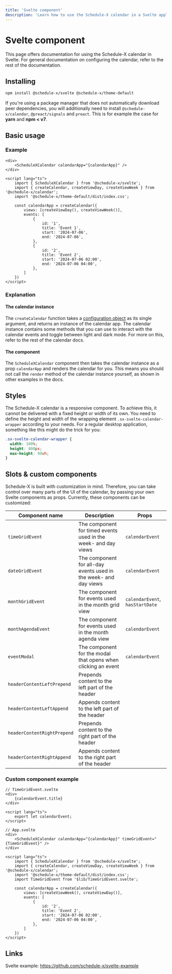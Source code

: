 ```yaml
---
title: 'Svelte component'
description: 'Learn how to use the Schedule-X calendar in a Svelte application'
---
```



# <SvelteIcon /> Svelte component

This page offers documentation for using the Schedule-X calendar in Svelte. For general documentation on
configuring the calendar, refer to the rest of the documentation.

## Installing

```bash copy
npm install @schedule-x/svelte @schedule-x/theme-default
```

If you're using a package manager that does not automatically
download peer dependencies, you will additionally need to install `@schedule-x/calendar`, `@preact/signals` and
`preact`. This is for example the case for **yarn** and **npm < v7**.

## Basic usage

### Example

```svelte
<div>
	<ScheduleXCalendar calendarApp="{calendarApp}" />
</div>

<script lang="ts">
	import { ScheduleXCalendar } from '@schedule-x/svelte';
	import { createCalendar, createViewDay, createViewWeek } from '@schedule-x/calendar';
	import '@schedule-x/theme-default/dist/index.css';

	const calendarApp = createCalendar({
		views: [createViewDay(), createViewWeek()],
		events: [
			{
				id: '1',
				title: 'Event 1',
				start: '2024-07-06',
				end: '2024-07-06',
			},
			{
				id: '2',
				title: 'Event 2',
				start: '2024-07-06 02:00',
				end: '2024-07-06 04:00',
			},
		]
	})
</script>
```

### Explanation

#### The calendar instance

The `createCalendar` function takes a [configuration object](/docs/calendar/configuration) as its single argument,
and returns an instance of the calendar app. The calendar instance contains some methods that you can use to
interact with the calendar events and toggle between light and dark mode. For more on this, refer to the rest of the
calendar docs.

#### The component

The `ScheduleXCalendar` component then takes the calendar instance as a prop `calendarApp` and renders the calendar
for you. This means you should not call the `render` method of the calendar instance yourself, as shown in other
examples in the docs.

## Styles

The Schedule-X calendar is a responsive component. To achieve this,
it cannot be delivered with a fixed height or width of its own. You need to define the height and width of the
wrapping element `.sx-svelte-calendar-wrapper` according to your needs. For a regular desktop application, something
like this might do the trick for you:

```css
.sx-svelte-calendar-wrapper {
  width: 100%;
  height: 800px;
  max-height: 90vh;
}
```

## Slots & custom components

Schedule-X is built with customization in mind. Therefore, you can take control over many parts of the
UI of the calendar, by passing your own Svelte components as props. Currently, these components
can be customized:

| Component name              | Description                                                      | Props                           |
|-----------------------------|------------------------------------------------------------------|---------------------------------|
| `timeGridEvent`             | The component for timed events used in the week- and day views   | `calendarEvent`                 |
| `dateGridEvent`             | The component for all-day events used in the week- and day views | `calendarEvent`                 |
| `monthGridEvent`            | The component for events used in the month grid view             | `calendarEvent`, `hasStartDate` |
| `monthAgendaEvent`          | The component for events used in the month agenda view           | `calendarEvent`                 |
| `eventModal`                | The component for the modal that opens when clicking an event    | `calendarEvent`                 |
| `headerContentLeftPrepend`  | Prepends content to the left part of the header                  |                                 |
| `headerContentLeftAppend`   | Appends content to the left part of the header                   |                                 |
| `headerContentRightPrepend` | Prepends content to the right part of the header                 |                                 |
| `headerContentRightAppend`  | Appends content to the right part of the header                  |                                 |

### Custom component example

```svelte
// TimeGridEvent.svelte
<div>
	{calendarEvent.title}
</div>

<script lang="ts">
	export let calendarEvent;
</script>
```

```svelte
// App.svelte
<div>
	<ScheduleXCalendar calendarApp="{calendarApp}" timeGridEvent="{TimeGridEvent}" />
</div>

<script lang="ts">
	import { ScheduleXCalendar } from '@schedule-x/svelte';
	import { createCalendar, createViewDay, createViewWeek } from '@schedule-x/calendar';
	import '@schedule-x/theme-default/dist/index.css';
	import TimeGridEvent from '$lib/TimeGridEvent.svelte';

	const calendarApp = createCalendar({
		views: [createViewWeek(), createViewDay()],
		events: [
			{
				id: '2',
				title: 'Event 2',
				start: '2024-07-06 02:00',
				end: '2024-07-06 04:00',
			},
		]
	})
</script>
```

## Links

Svelte example: https://github.com/schedule-x/svelte-example



